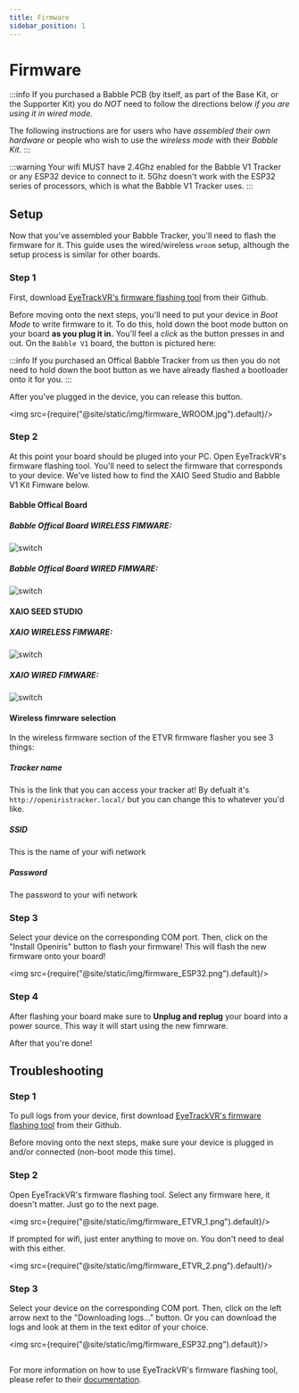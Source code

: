 ```yaml
---
title: Firmware
sidebar_position: 1
---
```


# Firmware

:::info
If you purchased a Babble PCB (by itself, as part of the Base Kit, or the Supporter Kit) you do *NOT* need to follow the directions below *if you are using it in wired mode.*

The following instructions are for users who have *assembled their own hardware* or people who wish to use the *wireless mode* with their *Babble Kit*.
:::

:::warning 
Your wifi MUST have 2.4Ghz enabled for the Babble V1 Tracker or any ESP32 device to connect to it. 5Ghz doesn't work with the ESP32 series of processors, which is what the Babble V1 Tracker uses.
::: 


## Setup

Now that you've assembled your Babble Tracker, you'll need to flash the firmware for it. This guide uses the wired/wireless `wroom` setup, although the setup process is similar for other boards.

### Step 1
First, download [EyeTrackVR's firmware flashing tool](https://github.com/EyeTrackVR/FirmwareFlashingTool/releases) from their Github. 

Before moving onto the next steps, you'll need to put your device in *Boot Mode* to write firmware to it. To do this, hold down the boot mode button on your board **as you plug it in.** You'll feel a *click* as the button presses in and out. On the `Babble V1` board, the button is pictured here:

:::info 
If you purchased an Offical Babble Tracker from us then you do not need to hold down the boot button as we have already flashed a bootloader onto it for you. 
:::

After you've plugged in the device, you can release this button.

<img src={require("@site/static/img/firmware_WROOM.jpg").default}/>

### Step 2

At this point your board should be pluged into your PC. Open EyeTrackVR's firmware flashing tool. You'll need to select the firmware that corresponds to your device. We've listed how to find the XAIO Seed Studio and Babble V1 Kit Fimware below. 

#### Babble Offical Board

##### Babble Offical Board WIRELESS FIMWARE: 
![switch](/img/BabbleWireless.png)

##### Babble Offical Board WIRED FIMWARE:
![switch](/img/BabbleWired.png)

#### XAIO SEED STUDIO 

##### XAIO WIRELESS FIMWARE: 
![switch](/img/XAIOwireless.png)

##### XAIO WIRED FIMWARE: 
![switch](/img/XAIOwired.png)

#### Wireless fimrware selection

In the wireless firmware section of the ETVR firmware flasher you see 3 things:

##### Tracker name

This is the link that you can access your tracker at! By defualt it's ```http://openiristracker.local/``` but you can change this to whatever you'd like. 

##### SSID

This is the name of your wifi network 

##### Password 

The password to your wifi network


### Step 3

Select your device on the corresponding COM port. Then, click on the "Install Openiris" button to flash your firmware! This will flash the new firmware onto your board!

<img src={require("@site/static/img/firmware_ESP32.png").default}/>

### Step 4 

After flashing your board make sure to **Unplug and replug** your board into a power source. This way it will start using the new fimrware.

After that you're done!

## Troubleshooting

### Step 1
To pull logs from your device, first download [EyeTrackVR's firmware flashing tool](https://github.com/EyeTrackVR/FirmwareFlashingTool/releases) from their Github. 

Before moving onto the next steps, make sure your device is plugged in and/or connected (non-boot mode this time).

### Step 2

Open EyeTrackVR's firmware flashing tool. Select any firmware here, it doesn't matter. Just go to the next page. 

<img src={require("@site/static/img/firmware_ETVR_1.png").default}/>

If prompted for wifi, just enter anything to move on. You don't need to deal with this either.

<img src={require("@site/static/img/firmware_ETVR_2.png").default}/>

### Step 3

Select your device on the corresponding COM port. Then, click on the left arrow next to the "Downloading logs..." button. Or you can download the logs and look at them in the text editor of your choice.

<img src={require("@site/static/img/firmware_ESP32.png").default}/>

##

For more information on how to use EyeTrackVR's firmware flashing tool, please refer to their [documentation](https://docs.eyetrackvr.dev/firmware_guide/flashing_tool).

